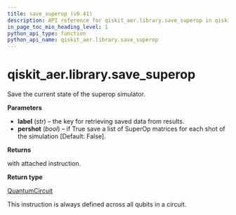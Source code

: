 ```yaml
---
title: save_superop (v0.41)
description: API reference for qiskit_aer.library.save_superop in qiskit v0.41
in_page_toc_min_heading_level: 1
python_api_type: function
python_api_name: qiskit_aer.library.save_superop
---
```


<span id="qiskit-aer-library-save-superop" />

# qiskit\_aer.library.save\_superop

<Function id="qiskit_aer.library.save_superop" isDedicatedPage={true} github="https://github.com/qiskit/qiskit-aer/tree/stable/0.11/qiskit_aer/library/save_instructions/save_superop.py" signature="save_superop(self, label='superop', pershot=False)">
  Save the current state of the superop simulator.

  **Parameters**

  *   **label** (*str*) – the key for retrieving saved data from results.
  *   **pershot** (*bool*) – if True save a list of SuperOp matrices for each shot of the simulation \[Default: False].

  **Returns**

  with attached instruction.

  **Return type**

  [QuantumCircuit](qiskit.circuit.QuantumCircuit "qiskit.circuit.QuantumCircuit")

  <Admonition title="Note" type="note">
    This instruction is always defined across all qubits in a circuit.
  </Admonition>
</Function>

